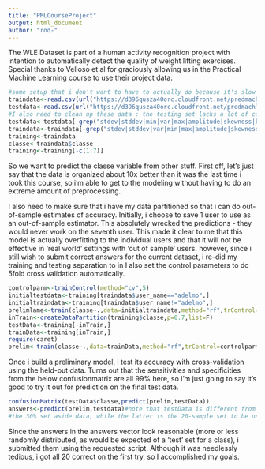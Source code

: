 ```yaml
---
title: "PMLCourseProject"
output: html_document
author: "rod-"
---
```

The WLE Dataset is part of a human activity recognition project with intention to automatically detect the quality of weight lifting exercises.  Special thanks to Velloso et al for graciously allowing us in the Practical Machine Learning course to use their project data.   

```r
#some setup that i don't want to have to actually do because it's slow
traindata<-read.csv(url("https://d396qusza40orc.cloudfront.net/predmachlearn/pml-training.csv"))
testdata<-read.csv(url("https://d396qusza40orc.cloudfront.net/predmachlearn/pml-testing.csv"))
#I also need to clean up these data : the testing set lacks a lot of columns so let's not train on them!
testdata<-testdata[-grep("stdev|stddev|min|var|max|amplitude|skewness|kurtosis|avg",colnames(testdata))]
traindata<-traindata[-grep("stdev|stddev|var|min|max|amplitude|skewness|kurtosis|avg",colnames(traindata))]
training<-traindata
classe<-traindata$classe
training<-training[-c(1:7)]
```
So we want to predict the classe variable from other stuff.  First off, let's just say that the data is organized about 10x better than it was the last time i took this course, so i'm able to get to the modeling without having to do an extreme amount of preprocessing. 

I also need to make sure that i have my data partitioned so that i can do out-of-sample estimates of accuracy.  Initially, i choose to save 1 user to use as an out-of-sample estimator.  This absolutely wrecked the predictions - they would never work on the seventh user.  This made it clear to me that this model is actually overfitting to the individual users and that it will not be effective in 'real world' settings with 'out of sample' users.  however, since i still wish to submit correct answers for the current dataset, i re-did my training and testing separation to in
I also set the control parameters to do 5fold cross validation automatically.
```r
controlparm<-trainControl(method="cv",5)
initialtestdata<-training[traindata$user_name=="adelmo",]  
initialtraindata<-training[traindata$user_name!="adelmo",]
prelimlame<-train(classe~.,data=initialtraindata,method="rf",trControl=controlparm,ntree=250)
inTrain<-createDataPartition(training$classe,p=0.7,list=F)
testData<-training[-inTrain,]
trainData<-training[inTrain,]
require(caret)
prelim<-train(classe~.,data=trainData,method="rf",trControl=controlparm,ntree=250)
```
Once i build a preliminary model, i test its accuracy with cross-validation using the held-out data.  Turns out that the sensitivities and specificities from the below confusionmatrix are all 99% here, so i'm just going to say it's good to try it out for prediction on the final test data. 
```r
confusionMatrix(testData$classe,predict(prelim,testData))
answers<-predict(prelim,testdata)#note that testData is different from testdata:  the former is 
#the 30% set aside data, while the latter is the 20-sample set to be used for grading.
```
Since the answers in the answers vector look reasonable (more or less randomly distributed, as would be expected of a 'test' set for a class), i submitted them using the requested script.  Although it was needlessly tedious, i got all 20 correct on the first try, so I accomplished my goals.    